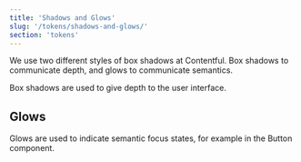 ```yaml
---
title: 'Shadows and Glows'
slug: '/tokens/shadows-and-glows/'
section: 'tokens'
---
```


We use two different styles of box shadows at Contentful. Box shadows to
communicate depth, and glows to communicate semantics.

Box shadows are used to give depth to the user interface.

<ShadowTokensTable />

## Glows

Glows are used to indicate semantic focus states, for example in the
Button component.

<GlowTokensTable />
